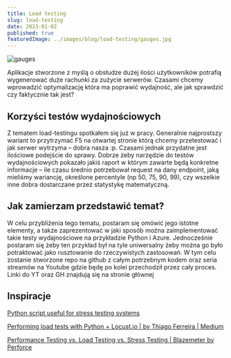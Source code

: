 ```yaml
---
title: Load testing
slug: load-testing
date: 2023-01-02
published: true
featuredImage: ../images/blog/load-testing/gauges.jpg
---
```


![gauges](../images/blog/load-testing/gauges.jpg "gauges")

Aplikacje stworzone z myślą o obsłudze dużej ilości użytkowników potrafią wygenerować duże rachunki za zużycie serwerów. Czasami chcemy wprowadzić optymalizację która ma poprawić wydajność, ale jak sprawdzić czy faktycznie tak jest?

## Korzyści testów wydajnościowych

Z tematem load-testingu spotkałem się już w pracy. Generalnie najprostszy wariant to przytrzymać F5 na otwartej stronie którą chcemy przetestować i jak serwer wytrzyma – dobra nasza :p. Czasami jednak przydatne jest ilościowe podejście do sprawy. Dobrze żeby narzędzie do testów wydajnościowych pokazało jakiś raport w którym zawarte będą konkretne informacje – ile czasu średnio potrzebował request na dany endpoint, jaką mieliśmy wariancję, określone percentyle (np 50, 75, 90, 99), czy wszelkie inne dobra dostarczane przez statystykę matematyczną.

## Jak zamierzam przedstawić temat?

W celu przybliżenia tego tematu, postaram się omówić jego istotne elementy, a także zaprezentować w jaki sposób można zaimplementować takie testy wydajnościowe na przykładzie Python i Azure. Jednocześnie postaram się żeby ten przykład był na tyle uniwersalny żeby można go było potraktować jako rusztowanie do rzeczywistych zastosowań. W tym celu zostanie stworzone repo na github z całym potrzebnym kodem oraz seria streamów na Youtube gdzie będę po kolei przechodził przez cały proces. Linki do YT oraz GH znajdują się na stronie głównej

## Inspiracje

[Python script useful for stress testing systems](https://gist.github.com/mda590/7a9a6b21b74ae10aa350b1703e2724a0)


[Performing load tests with Python + Locust.io | by Thiago Ferreira | Medium](https://medium.com/@tferreiraw/performing-load-tests-with-python-locust-io-62de7d91eebd)

[Performance Testing vs. Load Testing vs. Stress Testing | Blazemeter by Perforce](https://www.blazemeter.com/blog/performance-testing-vs-load-testing-vs-stress-testing)